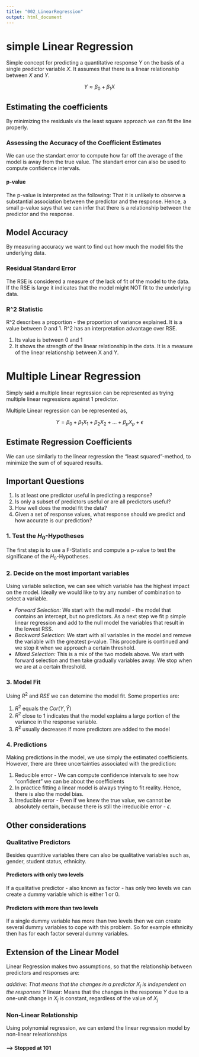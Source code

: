 ```yaml
---
title: "002_LinearRegression"
output: html_document
---
```


# simple Linear Regression
Simple concept for predicting a quantitative response $Y$ on the basis of a single predictor variable $X$. It assumes that there is a linear relationship between $X$ and $Y$.

$$
Y \approx \beta_0 + \beta_1X
$$

## Estimating the coefficients

By minimizing the residuals via the least square approach we can fit the line properly. 

### Assessing the Accuracy of the Coefficient Estimates

We can use the standart error to compute how far off the average of the model is away from the true value. The standart error can also be used to compute confidence intervals. 

#### p-value
The p-value is interpreted as the following: That it is unlikely to observe a substantial association between the predictor and the response. Hence, a small p-value says that we can infer that there is a relationship between the predictor and the response.


## Model Accuracy

By measuring accuracy we want to find out how much the model fits the underlying data.

### Residual Standard Error

The RSE is considered a measure of the lack of fit of the model to the data. If the RSE is large it indicates that the model might NOT fit to the underlying data.

### R^2 Statistic

R^2 describes a proportion - the proportion of variance explained. It is a value between 0 and 1. R^2 has an interpretation advantage over RSE. 

  1. Its value is between 0 and 1
  2. It shows the strength of the linear relationship in the data. It is a measure of the linear relationship between X and Y.


# Multiple Linear Regression

Simply said a multiple linear regression can be represented as trying multiple linear regressions against 1 predictor. 

Multiple Linear regression can be represented as,

$$
Y = \beta_0 + \beta_1X_1 + \beta_2X_2 + ... + \beta_pX_p +  \epsilon
$$

## Estimate Regression Coefficients

We can use similarly to the linear regression the "least squared"-method, to minimize the sum of of squared results.


## Important Questions

  1. Is at least one predictor useful in predicting a response?
  2. Is only a subset of predictors useful or are all predictors useful?
  3. How well does the model fit the data?
  4. Given a set of response values, what response should we predict and how accurate is our prediction?

### 1. Test the $H_0$-Hypotheses

The first step is to use a F-Statistic and compute a p-value to test the significane of the $H_0$-Hypotheses. 
  
### 2. Decide on the most important variables

Using variable selection, we can see which variable has the highest impact on the model. Ideally we would like to try any number of combination to select a variable. 

* *Forward Selection:* We start with the null model - the model that contains an intercept, but no predictors. As a next step we fit p simple linear regression and add to the null model the variables that result in the lowest RSS. 
* *Backward Selection:* We start with all variables in the model and remove the variable with the greatest p-value. This procedure is continued and we stop it when we approach a certain threshold.
* *Mixed Selection:* This is a mix of the two models above. We start with forward selection and then take gradually variables away. We stop when we are at a certain threshold.
  
### 3. Model Fit
Using $R^2$ and $RSE$ we can detemine the model fit. Some properties are:

1. $R^2$ equals the $Cor(Y, \hat{Y})$
2. $R^2$ close to 1 indicates that the model explains a large portion of the variance in the response variable.
3. $R^2$ usually decreases if more predictors are added to the model

### 4. Predictions
 
Making predictions in the model, we use simply the estimated coefficients. However, there are three uncertainties associated with the prediction:

1. Reducible error - We can compute confidence intervals to see how "confident" we can be about the coefficients
2. In practice fitting a linear model is always trying to fit reality. Hence, there is also the model bias.
3. Irreducible error - Even if we knew the true value, we cannot be absolutely certain, because there is still the irreducible error - $\epsilon$.

## Other considerations

### Qualitative Predictors

Besides quantitive variables there can also be qualitative variables such as, gender, student status, ethnicity.

#### Predictors with only two levels

If a qualitative predictor - also known as factor - has only two levels we can create a dummy variable which is either 1 or 0.

#### Predictors with more than two levels

If a single dummy variable has more than two levels then we can create several dummy variables to cope with this problem. So for example ethnicity then has for each factor several dummy variables.

## Extension of the Linear Model

Linear Regression makes two assumptions, so that the relationship between predictors and responses are:

*additive: That means that the changes in a predictor $X_j$ is independent on the responses $Y$ 
*linear: Means that the changes in the response $Y$ due to a one-unit change in $X_j$ is constant, regardless of the value of $X_j$

### Non-Linear Relationship
Using polynomial regression, we can extend the linear regression model by non-linear releationships





#### ---> Stopped at 101